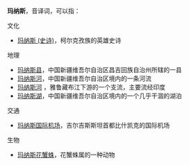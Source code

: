 '''玛纳斯'''，音译词，可以指：

;文化
* [[玛纳斯_(史诗)|玛纳斯 (史诗)]]，柯尔克孜族的英雄史诗

;地理
* [[玛纳斯县|玛纳斯县]]，中国新疆维吾尔自治区昌吉回族自治州所辖的一县
* [[玛纳斯河|玛纳斯河]]，中国新疆维吾尔自治区境内的一条河流
* [[玛纳斯河_(印度)|玛纳斯河]] ，雅鲁藏布江下游的一个支流，主要流经印度
* [[玛纳斯湖|玛纳斯湖]]，中国新疆维吾尔自治区境内的一个几乎干涸的湖泊

;交通
* [[玛纳斯国际机场|玛纳斯国际机场]]，吉尔吉斯斯坦首都比什凯克的国际机场

;生物
* [[玛纳斯花蟹蛛|玛纳斯花蟹蛛]]，花蟹蛛属的一种动物
{{disambig|Cat=三字译名消歧义}}